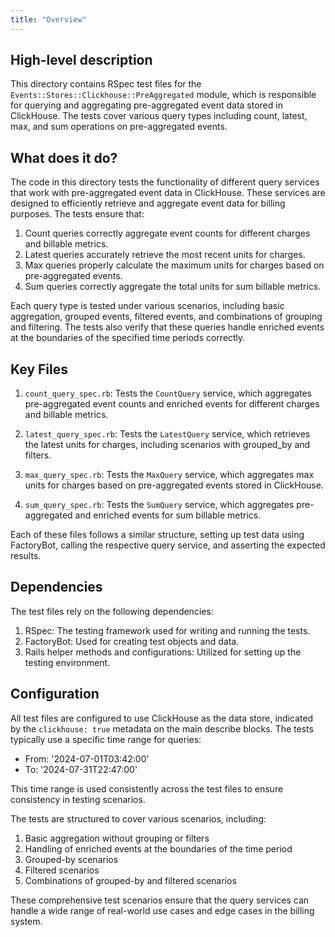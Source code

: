 ```yaml
---
title: "Overview"
---
```


## High-level description
This directory contains RSpec test files for the `Events::Stores::Clickhouse::PreAggregated` module, which is responsible for querying and aggregating pre-aggregated event data stored in ClickHouse. The tests cover various query types including count, latest, max, and sum operations on pre-aggregated events.

## What does it do?
The code in this directory tests the functionality of different query services that work with pre-aggregated event data in ClickHouse. These services are designed to efficiently retrieve and aggregate event data for billing purposes. The tests ensure that:

1. Count queries correctly aggregate event counts for different charges and billable metrics.
2. Latest queries accurately retrieve the most recent units for charges.
3. Max queries properly calculate the maximum units for charges based on pre-aggregated events.
4. Sum queries correctly aggregate the total units for sum billable metrics.

Each query type is tested under various scenarios, including basic aggregation, grouped events, filtered events, and combinations of grouping and filtering. The tests also verify that these queries handle enriched events at the boundaries of the specified time periods correctly.

## Key Files
1. `count_query_spec.rb`: Tests the `CountQuery` service, which aggregates pre-aggregated event counts and enriched events for different charges and billable metrics.

2. `latest_query_spec.rb`: Tests the `LatestQuery` service, which retrieves the latest units for charges, including scenarios with grouped_by and filters.

3. `max_query_spec.rb`: Tests the `MaxQuery` service, which aggregates max units for charges based on pre-aggregated events stored in ClickHouse.

4. `sum_query_spec.rb`: Tests the `SumQuery` service, which aggregates pre-aggregated and enriched events for sum billable metrics.

Each of these files follows a similar structure, setting up test data using FactoryBot, calling the respective query service, and asserting the expected results.

## Dependencies
The test files rely on the following dependencies:

1. RSpec: The testing framework used for writing and running the tests.
2. FactoryBot: Used for creating test objects and data.
3. Rails helper methods and configurations: Utilized for setting up the testing environment.

## Configuration
All test files are configured to use ClickHouse as the data store, indicated by the `clickhouse: true` metadata on the main describe blocks. The tests typically use a specific time range for queries:

- From: '2024-07-01T03:42:00'
- To: '2024-07-31T22:47:00'

This time range is used consistently across the test files to ensure consistency in testing scenarios.

The tests are structured to cover various scenarios, including:

1. Basic aggregation without grouping or filters
2. Handling of enriched events at the boundaries of the time period
3. Grouped-by scenarios
4. Filtered scenarios
5. Combinations of grouped-by and filtered scenarios

These comprehensive test scenarios ensure that the query services can handle a wide range of real-world use cases and edge cases in the billing system.
